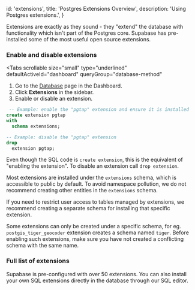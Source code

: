 
  id: 'extensions',
  title: 'Postgres Extensions Overview',
  description: 'Using Postgres extensions.',
}

Extensions are exactly as they sound - they "extend" the database with functionality which isn't part of the Postgres core.
Supabase has pre-installed some of the most useful open source extensions.

### Enable and disable extensions

<Tabs
  scrollable
  size="small"
  type="underlined"
  defaultActiveId="dashboard"
  queryGroup="database-method"
>
<TabPanel id="dashboard" label="Dashboard">

1. Go to the [Database](https://supabase.com/dashboard/project/_/database/tables) page in the Dashboard.
2. Click **Extensions** in the sidebar.
3. Enable or disable an extension.

</TabPanel>
<TabPanel id="sql" label="SQL">

```sql
 -- Example: enable the "pgtap" extension and ensure it is installed
create extension pgtap
with
  schema extensions;

-- Example: disable the "pgtap" extension
drop
  extension pgtap;
```

Even though the SQL code is `create extension`, this is the equivalent of "enabling the extension".
To disable an extension call `drop extension`.

</TabPanel>
</Tabs>

<Admonition type="note">

Most extensions are installed under the `extensions` schema, which is accessible to public by default. To avoid namespace pollution, we do not recommend creating other entities in the `extensions` schema.

If you need to restrict user access to tables managed by extensions, we recommend creating a separate schema for installing that specific extension.

Some extensions can only be created under a specific schema, for eg. `postgis_tiger_geocoder` extension creates a schema named `tiger`. Before enabling such extensions, make sure you have not created a conflicting schema with the same name.

</Admonition>

### Full list of extensions

Supabase is pre-configured with over 50 extensions. You can also install your own SQL extensions directly in the database through our SQL editor.

<Extensions />


